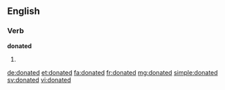 ==English==

===Verb===
'''donated'''

# {{past of|donate}}

[[de:donated]]
[[et:donated]]
[[fa:donated]]
[[fr:donated]]
[[mg:donated]]
[[simple:donated]]
[[sv:donated]]
[[vi:donated]]